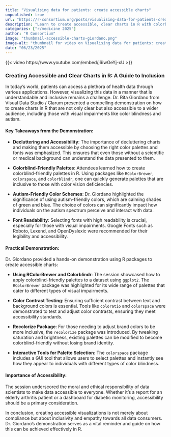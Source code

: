 ```yaml
--- 
title: "Visualising data for patients: create accessible charts" 
unpublished: true 
url: "https://r-consortium.org/posts/visualising-data-for-patients-create-accessible-charts/"
description: "Learn to create accessible, clear charts in R with colorblind and autism-friendly palettes, enhancing inclusivity." 
categories: ["r/medicine 2025"]
author: "R Consortium" 
image: "thumbnail-accessible-charts-giordano.png" 
image-alt: "thumbnail for video on Visualising data for patients: create accessible charts" 
date: "06/23/2025" 
---
```



{{< video https://www.youtube.com/embed/j6iwGeYj-xU >}}

### Creating Accessible and Clear Charts in R: A Guide to Inclusion

In today's world, patients can access a plethora of health data through various applications. However, visualizing this data in a manner that is understandable and inclusive remains a challenge. Dr. Rita Giordano from Visual Data Studio / Clarum presented a compelling demonstration on how to create charts in R that are not only clear but also accessible to a wider audience, including those with visual impairments like color blindness and autism.

#### Key Takeaways from the Demonstration:

- **Decluttering and Accessibility**: The importance of decluttering charts and making them accessible by choosing the right color palettes and fonts was emphasized. This ensures that even those without a scientific or medical background can understand the data presented to them.

- **Colorblind-Friendly Palettes**: Attendees learned how to create colorblind-friendly palettes in R. Using packages like `RColorBrewer`, `colorspace`, and `colorblindr`, one can quickly generate palettes that are inclusive to those with color vision deficiencies. 

- **Autism-Friendly Color Schemes**: Dr. Giordano highlighted the significance of using autism-friendly colors, which are calming shades of green and blue. The choice of colors can significantly impact how individuals on the autism spectrum perceive and interact with data.

- **Font Readability**: Selecting fonts with high readability is crucial, especially for those with visual impairments. Google Fonts such as Roboto, Lexend, and OpenDyslexic were recommended for their legibility and accessibility.

#### Practical Demonstration:

Dr. Giordano provided a hands-on demonstration using R packages to create accessible charts:

- **Using RColorBrewer and Colorblindr**: The session showcased how to apply colorblind-friendly palettes to a dataset using `ggplot2`. The `RColorBrewer` package was highlighted for its wide range of palettes that cater to different types of visual impairments.

- **Color Contrast Testing**: Ensuring sufficient contrast between text and background colors is essential. Tools like `coloratio` and `colorspace` were demonstrated to test and adjust color contrasts, ensuring they meet accessibility standards.

- **Recolorize Package**: For those needing to adjust brand colors to be more inclusive, the `recolorize` package was introduced. By tweaking saturation and brightness, existing palettes can be modified to become colorblind-friendly without losing brand identity.

- **Interactive Tools for Palette Selection**: The `colorspace` package includes a GUI tool that allows users to select palettes and instantly see how they appear to individuals with different types of color blindness.

#### Importance of Accessibility:

The session underscored the moral and ethical responsibility of data scientists to make data accessible to everyone. Whether it's a report for an elderly arthritis patient or a dashboard for diabetic monitoring, accessibility should be a primary consideration.

In conclusion, creating accessible visualizations is not merely about compliance but about inclusivity and empathy towards all data consumers. Dr. Giordano's demonstration serves as a vital reminder and guide on how this can be achieved effectively in R.
